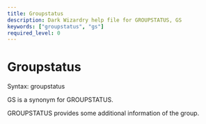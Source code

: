 ```yaml
---
title: Groupstatus
description: Dark Wizardry help file for GROUPSTATUS, GS
keywords: ["groupstatus", "gs"]
required_level: 0
---
```


# Groupstatus

Syntax: groupstatus  

GS is a synonym for GROUPSTATUS.  

GROUPSTATUS provides some additional information of the group.